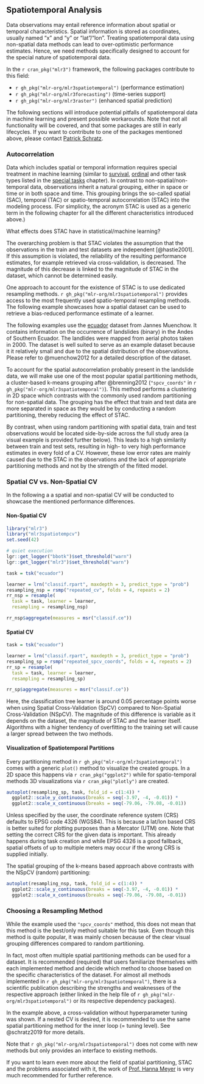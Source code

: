 ## Spatiotemporal Analysis {#spatiotemporal}

Data observations may entail reference information about spatial or temporal characteristics.
Spatial information is stored as coordinates, usually named "x" and "y" or "lat"/"lon".
Treating spatiotemporal data using non-spatial data methods can lead to over-optimistic performance estimates.
Hence, we need methods specifically designed to account for the special nature of spatiotemporal data.

In the `r cran_pkg("mlr3")` framework, the following packages contribute to this field:

- `r gh_pkg("mlr-org/mlr3spatiotemporal")` (performance estimation)
- `r gh_pkg("mlr-org/mlr3forecasting")` (time-series support)
- `r gh_pkg("mlr-org/mlr3raster")` (enhanced spatial prediction)

The following sections will introduce potential pitfalls of spatiotemporal data in machine learning and present possible workarounds.
Note that not all functionality will be covered, and that some packages are still in early lifecycles.
If you want to contribute to one of the packages mentioned above, please contact [Patrick Schratz](https://github.com/pat-s).

### Autocorrelation {#spatiotemporal-intro}

Data which includes spatial or temporal information requires special treatment in machine learning (similar to [survival](#survival), [ordinal](#ordinal) and other task types listed in the [special tasks](#special-tasks) chapter).
In contrast to non-spatial/non-temporal data, observations inherit a natural grouping, either in space or time or in both space and time.
This grouping brings the so-called spatial (SAC), temporal (TAC) or spatio-temporal autocorrelation (STAC) into the modeling process.
(For simplicity, the acronym STAC is used as a generic term in the following chapter for all the different characteristics introduced above.)

What effects does STAC have in statistical/machine learning?

The overarching problem is that STAC violates the assumption that the observations in the train and test datasets are independent [@hastie2001].
If this assumption is violated, the reliability of the resulting performance estimates, for example retrieved via cross-validation, is decreased.
The magnitude of this decrease is linked to the magnitude of STAC in the dataset, which cannot be determined easily.

One approach to account for the existence of STAC is to use dedicated resampling methods.
`r gh_pkg("mlr-org/mlr3spatiotemporal")` provides access to the most frequently used spatio-temporal resampling methods.
The following example showcases how a spatial dataset can be used to retrieve a bias-reduced performance estimate of a learner.

The following examples use the [ecuador](https://mlr3spatiotempcv.mlr-org.com/reference/mlr_tasks_ecuador.html) dataset from Jannes Muenchow.
It contains information on the occurrence of landslides (binary) in the Andes of Southern Ecuador.
The landlides were mapped from aerial photos taken in 2000.
The dataset is well suited to serve as an example dataset because it it relatively small and due to the spatial distribution of the observations.
Please refer to @muenchow2012 for a detailed description of the dataset.

To account for the spatial autocorrelation probably present in the landslide data, we will make use one of the most popular spatial partitioning methods, a cluster-based k-means grouping after @brenning2012 (`"spcv_coords"` in `r gh_pkg("mlr-org/mlr3spatiotemporal")`).
This method performs a clustering in 2D space which contrasts with the commonly used random partitioning for non-spatial data.
The grouping has the effect that train and test data are more separated in space as they would be by conducting a random partitioning, thereby reducing the effect of STAC.

By contrast, when using random partitioning with spatial data, train and test observations would be located side-by-side across the full study area (a visual example is provided further below).
This leads to a high similarity between train and test sets, resulting in high- to very high performance estimates in every fold of a CV.
However, these low error rates are mainly caused due to the STAC in the observations and the lack of appropriate partitioning methods and not by the strength of the fitted model.

### Spatial CV vs. Non-Spatial CV {#sp-vs-nsp-cv}

In the following a a spatial and non-spatial CV will be conducted to showcase the mentioned performance differences.

#### Non-Spatial CV {#nsp-cv}

```r
library("mlr3")
library("mlr3spatiotempcv")
set.seed(42)

# quiet execution
lgr::get_logger("bbotk")$set_threshold("warn")
lgr::get_logger("mlr3")$set_threshold("warn")

task = tsk("ecuador")

learner = lrn("classif.rpart", maxdepth = 3, predict_type = "prob")
resampling_nsp = rsmp("repeated_cv", folds = 4, repeats = 2)
rr_nsp = resample(
  task = task, learner = learner,
  resampling = resampling_nsp)

rr_nsp$aggregate(measures = msr("classif.ce"))
```

#### Spatial CV {#sp-cv}

```r
task = tsk("ecuador")

learner = lrn("classif.rpart", maxdepth = 3, predict_type = "prob")
resampling_sp = rsmp("repeated_spcv_coords", folds = 4, repeats = 2)
rr_sp = resample(
  task = task, learner = learner,
  resampling = resampling_sp)

rr_sp$aggregate(measures = msr("classif.ce"))
```

<!--JM: shouldn't we use `benchmark_grid()` to ensure that the same partitions are used for both resamplings?-->

Here, the classification tree learner is around 0.05 percentage points worse when using Spatial Cross-Validation (SpCV) compared to Non-Spatial Cross-Validation (NSpCV).
The magnitude of this difference is variable as it depends on the dataset, the magnitude of STAC and the learner itself.
Algorithms with a higher tendency of overfitting to the training set will cause a larger spread between the two methods.

#### Visualization of Spatiotemporal Partitions {#vis-spt-partitions}

Every partitioning method in `r gh_pkg("mlr-org/mlr3spatiotemporal")` comes with a generic `plot()` method to visualize the created groups.
In a 2D space this happens via `r cran_pkg("ggplot2")` while for spatio-temporal methods 3D visualizations via `r cran_pkg("plotly")` are created.

```r
autoplot(resampling_sp, task, fold_id = c(1:4)) *
  ggplot2::scale_y_continuous(breaks = seq(-3.97, -4, -0.01)) *
  ggplot2::scale_x_continuous(breaks = seq(-79.06, -79.08, -0.01))

```

Unless specified by the user, the coordinate reference system (CRS) defaults to EPSG code 4326 (WGS84).
This is because a lat/lon based CRS is better suited for plotting purposes than a Mercator (UTM) one.
Note that setting the correct CRS for the given data is important.
This already happens during task creation and while EPSG 4326 is a good fallback, spatial offsets of up to multiple meters may occur if the wrong CRS is supplied initially.

The spatial grouping of the k-means based approach above contrasts with the NSpCV (random) partitioning:

```r
autoplot(resampling_nsp, task, fold_id = c(1:4)) *
  ggplot2::scale_y_continuous(breaks = seq(-3.97, -4, -0.01)) *
  ggplot2::scale_x_continuous(breaks = seq(-79.06, -79.08, -0.01))
```

### Choosing a Resampling Method {#choose-spt-rsmp}

While the example used the `"spcv_coords"` method, this does not mean that this method is the best/only method suitable for this task.
Even though this method is quite popular, it was mainly chosen because of the clear visual grouping differences compared to random partitioning.

In fact, most often multiple spatial partitioning methods can be used for a dataset.
It is recommended (required) that users familiarize themselves with each implemented method and decide which method to choose based on the specific characteristics of the dataset.
For almost all methods implemented in `r gh_pkg("mlr-org/mlr3spatiotemporal")`, there is a scientific publication describing the strengths and weaknesses of the respective approach (either linked in the help file of `r gh_pkg("mlr-org/mlr3spatiotemporal")` or its respective dependency packages).

In the example above, a cross-validation without hyperparameter tuning was shown.
If a nested CV is desired, it is recommended to use the same spatial partitioning method for the inner loop (= tuning level).
See @schratz2019 for more details.

Note that `r gh_pkg("mlr-org/mlr3spatiotemporal")` does not come with new methods but only provides an interface to existing methods.

If you want to learn even more about the field of spatial partitioning, STAC and the problems associated with it, the work of [Prof. Hanna Meyer](https://scholar.google.com/citations?user=9YibxW0AAAAJ&hl=en) is very much recommended for further reference. 
